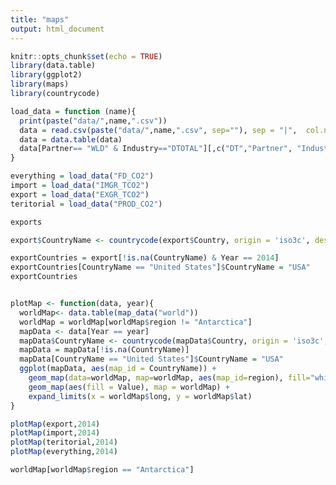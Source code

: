 ```yaml
---
title: "maps"
output: html_document
---
```


```r
knitr::opts_chunk$set(echo = TRUE)
library(data.table)
library(ggplot2)
library(maps)
library(countrycode)
```


```r
load_data = function (name){
  print(paste("data/",name,".csv"))
  data = read.csv(paste("data/",name,".csv", sep=""), sep = "|",  col.names = c("DT", "Country", "Partner", "Industry", "Year", "Value"))
  data = data.table(data)
  data[Partner== "WLD" & Industry=="DTOTAL"][,c("DT","Partner", "Industry"):=NULL]
}
```

```r
everything = load_data("FD_CO2")
import = load_data("IMGR_TCO2")
export = load_data("EXGR_TCO2")
teritorial = load_data("PROD_CO2")
```
```r
exports
```



```r
export$CountryName <- countrycode(export$Country, origin = 'iso3c', destination = 'country.name')
```
```r
exportCountries = export[!is.na(CountryName) & Year == 2014]
exportCountries[CountryName == "United States"]$CountryName = "USA"
exportCountries
```


```r
```



```r
plotMap <- function(data, year){
  worldMap<- data.table(map_data("world"))
  worldMap = worldMap[worldMap$region != "Antarctica"]
  mapData <- data[Year == year]
  mapData$CountryName <- countrycode(mapData$Country, origin = 'iso3c', destination = 'country.name')
  mapData = mapData[!is.na(CountryName)]
  mapData[CountryName == "United States"]$CountryName = "USA"
  ggplot(mapData, aes(map_id = CountryName)) +
    geom_map(data=worldMap, map=worldMap, aes(map_id=region), fill="white", color="#7f7f7f", size=0.5) +
    geom_map(aes(fill = Value), map = worldMap) +
    expand_limits(x = worldMap$long, y = worldMap$lat) 
}
```


```r
plotMap(export,2014)
plotMap(import,2014)
plotMap(teritorial,2014)
plotMap(everything,2014)
```

```r
worldMap[worldMap$region == "Antarctica"]
```

